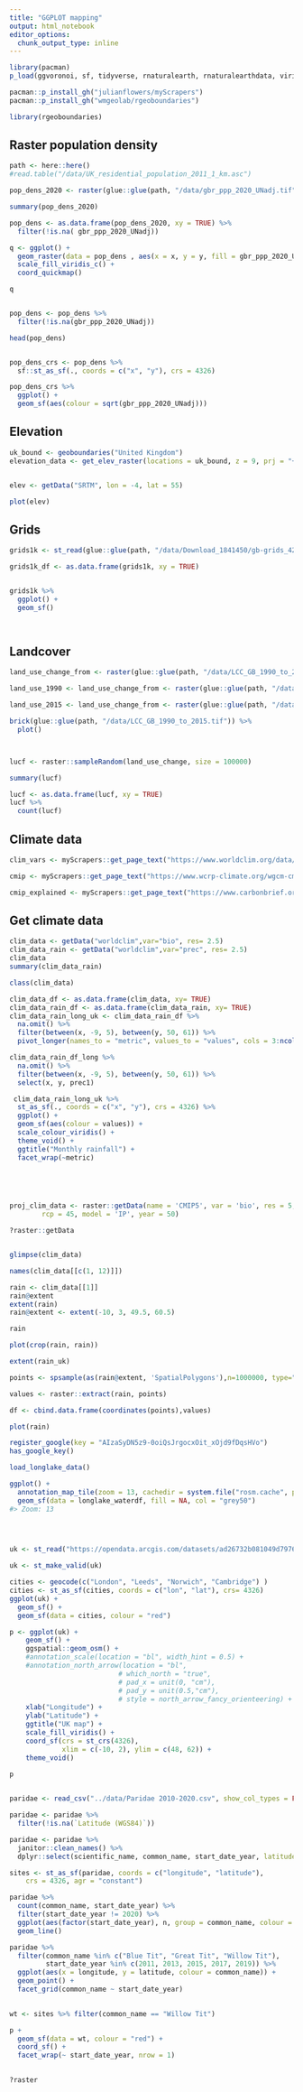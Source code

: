 ```yaml
---
title: "GGPLOT mapping"
output: html_notebook
editor_options: 
  chunk_output_type: inline
---
```


```r
library(pacman)
p_load(ggvoronoi, sf, tidyverse, rnaturalearth, rnaturalearthdata, viridis, ggspatial, rworldmap, geojsonio, ggfortify, ggmap, ggspatial, rosm, raster, stars, patchwork, elevatr, rgdal, data.table, rgeoboundaries, tmap)

pacman::p_install_gh("julianflowers/myScrapers")
pacman::p_install_gh("wmgeolab/rgeoboundaries")

library(rgeoboundaries)
```

## Raster population density

```r
path <- here::here()
#read.table("/data/UK_residential_population_2011_1_km.asc")

pop_dens_2020 <- raster(glue::glue(path, "/data/gbr_ppp_2020_UNadj.tif"))

summary(pop_dens_2020)

pop_dens <- as.data.frame(pop_dens_2020, xy = TRUE) %>%
  filter(!is.na( gbr_ppp_2020_UNadj))

q <- ggplot() +
  geom_raster(data = pop_dens , aes(x = x, y = y, fill = gbr_ppp_2020_UNadj)) +
  scale_fill_viridis_c() +
  coord_quickmap()

q


pop_dens <- pop_dens %>%
  filter(!is.na(gbr_ppp_2020_UNadj))

head(pop_dens)


pop_dens_crs <- pop_dens %>%
  sf::st_as_sf(., coords = c("x", "y"), crs = 4326)

pop_dens_crs %>%
  ggplot() +
  geom_sf(aes(colour = sqrt(gbr_ppp_2020_UNadj)))

```

## Elevation

```r

uk_bound <- geoboundaries("United Kingdom")
elevation_data <- get_elev_raster(locations = uk_bound, z = 9, prj = "+proj=longlat +ellps=WGS84 +datum=WGS84 +no_defs", clip = "locations")


elev <- getData("SRTM", lon = -4, lat = 55)

plot(elev)

```

## Grids

```r

grids1k <- st_read(glue::glue(path, "/data/Download_1841450/gb-grids_4219077/1km_grid_region.shp"))

grids1k_df <- as.data.frame(grids1k, xy = TRUE)


grids1k %>%
  ggplot() +
  geom_sf()




```



## Landcover

```r

land_use_change_from <- raster(glue::glue(path, "/data/LCC_GB_1990_to_2015.tif"), band = 4)

land_use_1990 <- land_use_change_from <- raster(glue::glue(path, "/data/LCC_GB_1990_to_2015.tif"), band = 1)

land_use_2015 <- land_use_change_from <- raster(glue::glue(path, "/data/LCC_GB_1990_to_2015.tif"), band = 2)

brick(glue::glue(path, "/data/LCC_GB_1990_to_2015.tif")) %>%
  plot()



lucf <- raster::sampleRandom(land_use_change, size = 100000)

summary(lucf)

lucf <- as.data.frame(lucf, xy = TRUE)
lucf %>%
  count(lucf)

```



## Climate data

```r
clim_vars <- myScrapers::get_page_text("https://www.worldclim.org/data/bioclim.html")

cmip <- myScrapers::get_page_text("https://www.wcrp-climate.org/wgcm-cmip")

cmip_explained <- myScrapers::get_page_text("https://www.carbonbrief.org/cmip6-the-next-generation-of-climate-models-explained")

```

## Get climate data

```r

clim_data <- getData("worldclim",var="bio", res= 2.5)
clim_data_rain <- getData("worldclim",var="prec", res= 2.5)
clim_data
summary(clim_data_rain)

class(clim_data)

clim_data_df <- as.data.frame(clim_data, xy= TRUE)
clim_data_rain_df <- as.data.frame(clim_data_rain, xy= TRUE)
clim_data_rain_long_uk <- clim_data_rain_df %>%
  na.omit() %>%
  filter(between(x, -9, 5), between(y, 50, 61)) %>%
  pivot_longer(names_to = "metric", values_to = "values", cols = 3:ncol(.))

clim_data_rain_df_long %>%
  na.omit() %>%
  filter(between(x, -9, 5), between(y, 50, 61)) %>%
  select(x, y, prec1)

 clim_data_rain_long_uk %>%
  st_as_sf(., coords = c("x", "y"), crs = 4326) %>%
  ggplot() +
  geom_sf(aes(colour = values)) +
  scale_colour_viridis() +
  theme_void() +
  ggtitle("Monthly rainfall") +
  facet_wrap(~metric)

  



proj_clim_data <- raster::getData(name = 'CMIP5', var = 'bio', res = 5,
        rcp = 45, model = 'IP', year = 50)

?raster::getData


glimpse(clim_data)

names(clim_data[[c(1, 12)]])

rain <- clim_data[[1]]
rain@extent
extent(rain)
rain@extent <- extent(-10, 3, 49.5, 60.5)

rain

plot(crop(rain, rain))

extent(rain_uk)

points <- spsample(as(rain@extent, 'SpatialPolygons'),n=1000000, type="random")    

values <- raster::extract(rain, points)

df <- cbind.data.frame(coordinates(points),values)

plot(rain)


```




```r

register_google(key = "AIzaSyDN5z9-0oiQsJrgocxOit_xOjd9fDqsHVo")
has_google_key()

load_longlake_data()

ggplot() +
  annotation_map_tile(zoom = 13, cachedir = system.file("rosm.cache", package = "ggspatial")) +
  geom_sf(data = longlake_waterdf, fill = NA, col = "grey50")
#> Zoom: 13


  


```



```r

uk <- st_read("https://opendata.arcgis.com/datasets/ad26732b081049d797620753db953185_0.geojson")

uk <- st_make_valid(uk)

cities <- geocode(c("London", "Leeds", "Norwich", "Cambridge") )
cities <- st_as_sf(cities, coords = c("lon", "lat"), crs= 4326)
ggplot(uk) + 
  geom_sf() +
  geom_sf(data = cities, colour = "red")
```



```r


p <- ggplot(uk) +
    geom_sf() +
    ggspatial::geom_osm() +
    #annotation_scale(location = "bl", width_hint = 0.5) +
    #annotation_north_arrow(location = "bl", 
                           # which_north = "true",
                           # pad_x = unit(0, "cm"), 
                           # pad_y = unit(0.5,"cm"),      
                           # style = north_arrow_fancy_orienteering) +
    xlab("Longitude") + 
    ylab("Latitude") +
    ggtitle("UK map") +
    scale_fill_viridis() +
    coord_sf(crs = st_crs(4326), 
             xlim = c(-10, 2), ylim = c(48, 62)) +
    theme_void()

p
  
```

```r
paridae <- read_csv("../data/Paridae 2010-2020.csv", show_col_types = FALSE) 

paridae <- paridae %>% 
  filter(!is.na(`Latitude (WGS84)`))

paridae <- paridae %>%
  janitor::clean_names() %>%
  dplyr::select(scientific_name, common_name, start_date_year, latitude = latitude_wgs84, longitude = longitude_wgs84)

sites <- st_as_sf(paridae, coords = c("longitude", "latitude"), 
    crs = 4326, agr = "constant")

paridae %>%
  count(common_name, start_date_year) %>%
  filter(start_date_year != 2020) %>%
  ggplot(aes(factor(start_date_year), n, group = common_name, colour = common_name)) +
  geom_line()

paridae %>%
  filter(common_name %in% c("Blue Tit", "Great Tit", "Willow Tit"),
         start_date_year %in% c(2011, 2013, 2015, 2017, 2019)) %>%
  ggplot(aes(x = longitude, y = latitude, colour = common_name)) +
  geom_point() +
  facet_grid(common_name ~ start_date_year)
  
```

```r

wt <- sites %>% filter(common_name == "Willow Tit")

p +
  geom_sf(data = wt, colour = "red") +
  coord_sf() +
  facet_wrap(~ start_date_year, nrow = 1)
  


```


```r

?raster
```

